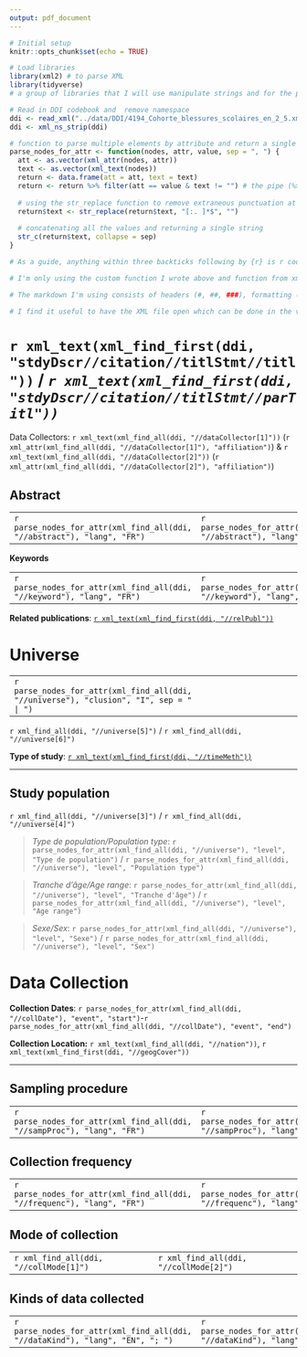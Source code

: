 ```yaml
---
output: pdf_document
---
```


```r
# Initial setup
knitr::opts_chunk$set(echo = TRUE)

# Load libraries
library(xml2) # to parse XML
library(tidyverse) 
# a group of libraries that I will use manipulate strings and for the parse_english_nodes function

# Read in DDI codebook and  remove namespace
ddi <- read_xml("../data/DDI/4194_Cohorte_blessures_scolaires_en_2_5.xml")
ddi <- xml_ns_strip(ddi)

# function to parse multiple elements by attribute and return a single string
parse_nodes_for_attr <- function(nodes, attr, value, sep = ", ") {
  att <- as.vector(xml_attr(nodes, attr))
  text <- as.vector(xml_text(nodes))
  return <- data.frame(att = att, text = text)
  return <- return %>% filter(att == value & text != "") # the pipe (%>%) and filter are from tidyverse
  
  # using the str_replace function to remove extraneous punctuation at the end of the values. I'm using a regular expression for the pattern and I'm looking for zero or more(*) of the symbols in the brackets (":", ".", and " "). The $ signifies the end of the string. It's being replaced by nothing so that deletes the characters 
  return$text <- str_replace(return$text, "[:. ]*$", "") 
  
  # concatenating all the values and returning a single string
  str_c(return$text, collapse = sep) 
}
```

```r
# As a guide, anything within three backticks following by {r} is r code. Also any statement within backticks like `r ...` is inline r code. Anything starting with a backslash is LaTeX. I tried to avoid using LaTeX as much as possible. 

# I'm only using the custom function I wrote above and function from xml2 to parse the XML for elements by attribute. When an element is not accessible by using the custom function, I will look for single elements using xml_find_all(ddi, "//element[#]). This is because there's not an attribute to use to pinpoint the element for the text that's to be included (or the same attribute is used multiple times). 

# The markdown I'm using consists of headers (#, ##, ###), formatting (** for bold & * for italic), block quotes which use the greater than sign (>), tables which use pipes and dashes (|---|---|), and links which use brackets and parenthesis to hyperlink text [text](hyperlink)

# I find it useful to have the XML file open which can be done in the viewer in RStudio if you install the htmltidy library and use htmltidy::xml_view(ddi)
```

\vspace{1in}

# `r xml_text(xml_find_first(ddi, "stdyDscr//citation//titlStmt//titl"))` / *`r xml_text(xml_find_first(ddi, "stdyDscr//citation//titlStmt//parTitl"))`*

Data Collectors: `r xml_text(xml_find_all(ddi, "//dataCollector[1]"))` (`r xml_attr(xml_find_all(ddi, "//dataCollector[1]"), "affiliation")`) & `r xml_text(xml_find_all(ddi, "//dataCollector[2]"))` (`r xml_attr(xml_find_all(ddi, "//dataCollector[2]"), "affiliation")`) 

\vspace{0.5in}

## Abstract

|  |  |
|---------|--------|
|`r parse_nodes_for_attr(xml_find_all(ddi, "//abstract"), "lang", "FR")`| `r parse_nodes_for_attr(xml_find_all(ddi, "//abstract"), "lang", "EN")`|

\vfill

**Keywords** 

|  |  |
|---------|--------|
|`r parse_nodes_for_attr(xml_find_all(ddi, "//keyword"), "lang", "FR")`|`r parse_nodes_for_attr(xml_find_all(ddi, "//keyword"), "lang", "EN")`

**Related publications**: [`r xml_text(xml_find_first(ddi, "//relPubl"))`](`r xml_text(xml_find_first(ddi, "//relPubl"))`)

\newpage

# Universe

|  |  |
|--------|---------|
|`r parse_nodes_for_attr(xml_find_all(ddi, "//universe"), "clusion", "I", sep = " | ")`|

`r xml_find_all(ddi, "//universe[5]")` / `r xml_find_all(ddi, "//universe[6]")`

**Type of study**: [`r xml_text(xml_find_first(ddi, "//timeMeth"))`](`r xml_attr(xml_find_first(ddi, "//timeMeth"), "method")`)

---

## Study population

`r xml_find_all(ddi, "//universe[3]")` / `r xml_find_all(ddi, "//universe[4]")`

> *Type de population/Population type*: `r parse_nodes_for_attr(xml_find_all(ddi, "//universe"), "level", "Type de population")` / `r parse_nodes_for_attr(xml_find_all(ddi, "//universe"), "level", "Population type")`

> *Tranche d'âge/Age range*: `r parse_nodes_for_attr(xml_find_all(ddi, "//universe"), "level", "Tranche d'âge")` / `r parse_nodes_for_attr(xml_find_all(ddi, "//universe"), "level", "Age range")`

> *Sexe/Sex*: `r parse_nodes_for_attr(xml_find_all(ddi, "//universe"), "level", "Sexe")` / `r parse_nodes_for_attr(xml_find_all(ddi, "//universe"), "level", "Sex")`

\newpage

# Data Collection

**Collection Dates**: `r parse_nodes_for_attr(xml_find_all(ddi, "//collDate"), "event", "start")`-`r parse_nodes_for_attr(xml_find_all(ddi, "//collDate"), "event", "end")`

**Collection Location:** `r xml_text(xml_find_all(ddi, "//nation"))`, `r xml_text(xml_find_first(ddi, "//geogCover"))`

---

## Sampling procedure

|   |   |
|---|---|
|`r parse_nodes_for_attr(xml_find_all(ddi, "//sampProc"), "lang", "FR")`| `r parse_nodes_for_attr(xml_find_all(ddi, "//sampProc"), "lang", "EN")`|

## Collection frequency

|   |   |
|---|---|
|`r parse_nodes_for_attr(xml_find_all(ddi, "//frequenc"), "lang", "FR")`| `r parse_nodes_for_attr(xml_find_all(ddi, "//frequenc"), "lang", "EN")`|

## Mode of collection

|   |   |
|---|---|
|`r xml_find_all(ddi, "//collMode[1]")`| `r xml_find_all(ddi, "//collMode[2]")`|

## Kinds of data collected

|   |   |
|---|---|
|`r parse_nodes_for_attr(xml_find_all(ddi, "//dataKind"), "lang", "EN", "; ")`|`r parse_nodes_for_attr(xml_find_all(ddi, "//dataKind"), "lang", "FR", "; ")`|
